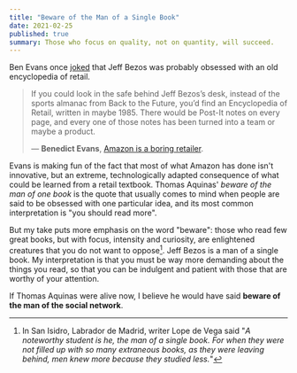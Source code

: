 ```yaml
---
title: "Beware of the Man of a Single Book"
date: 2021-02-25
published: true
summary: Those who focus on quality, not on quantity, will succeed.
---
```


Ben Evans once [joked](https://www.ben-evans.com/benedictevans/2019/7/26/amazon-as-experiment) that Jeff Bezos was probably obsessed with an old encyclopedia of retail.

> If you could look in the safe behind Jeff Bezos’s desk, instead of the sports almanac from Back to the Future, you’d find an Encyclopedia of Retail, written in maybe 1985. There would be Post-It notes on every page, and every one of those notes has been turned into a team or maybe a product.
>
> — **Benedict Evans**, [Amazon is a boring retailer](https://www.ben-evans.com/benedictevans/2019/7/26/amazon-as-experiment).

Evans is making fun of the fact that most of what Amazon has done isn't innovative, but an extreme, technologically adapted consequence of what could be learned from a retail textbook. Thomas Aquinas' _beware of the man of one book_ is the quote that usually comes to mind when people are said to be obsessed with one particular idea, and its most common interpretation is "you should read more".

But my take puts more emphasis on the word "beware": those who read few great books, but with focus, intensity and curiosity, are enlightened creatures that you do not want to oppose[^1]. Jeff Bezos is a man of a single book. My interpretation is that you must be way more demanding about the things you read, so that you can be indulgent and patient with those that are worthy of your attention.

If Thomas Aquinas were alive now, I believe he would have said **beware of the man of the social network**.

[^1]: In <book>San Isidro, Labrador de Madrid</book>, writer Lope de Vega said "*A noteworthy student is he, the man of a single book. For when they were not filled up with so many extraneous books, as they were leaving behind, men knew more because they studied less.*"
